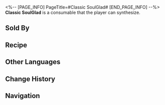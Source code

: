 <%-- [PAGE_INFO]
PageTitle=#Classic SoulGlad#
[END_PAGE_INFO] --%>
{{Consumable Infobox
|id          = 401025
|image       = Item Classic SoulGlad.png
|type        = Attack Consumables
|rarity      = 2
|effect      = Upon use, increases all allies' ATK by 10% plus an additional 120 ATK increase for the next battle.
|description = When it comes to SoulGlad, the term "classic" represents the best. Despite attempts to modify the formula three times, the company was compelled to return to the original recipe due to complaints from dissatisfied customers.
|effectType  = 
|effectType2 = 
|effectType3 = 
|recipe      = {{cx|Source missing}}
|source1     = [[Omni-Synthesizer]]
|source2     = [[Anderson]]
|source3     = 
}}
{{Description|''"Our double-blind tests show that over 70% of customers failed to discern the difference between the new formula and the original one."''}}
'''Classic SoulGlad''' is a consumable that the player can synthesize.

==Sold By==
{{Shop Availability}}

==Recipe==
{{Recipe
|type          = Synthesis
|group         = Consumable
|Tranquility   = 2
|Broken Dreams = 2
|sort          = Tranquility;Broken Dreams
}}

==Other Languages==
{{Other Languages
|en   = Classic SoulGlad
|zhs  = 经典苏乐达
|zht  = 經典蘇樂達
|ja   = クラシックスラーダ
|ko   = 클래식 솔글래드
|es   = FelizAlma clásica
|fr   = Félicitâme classique
|ru   = Классическая «Услада»
|th   = Classic SoulGlad
|vi   = SoulGlad Kinh Điển
|de   = SeelFroh Classic
|id   = Classic SoulGlad
|pt   = FelizAlma Original
}}

==Change History==
{{Change History|2.0}}

==Navigation==
{{Consumable Navbox}}